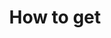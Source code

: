 ---
title: 'How to get '
description: 'Lorem ipsum dolor sit amet Lorem ipsum dolor sit amet Lorem ipsum dolor sit amet'
pubDate: 'Jul 02 2022'
heroImage: '/Artboard 1 (1).png'
authorName: Jese Leos
authorBio: 'Graphic Designer, educator & CEO Flowbite'
profilePicture: 'https://flowbite.com/docs/images/people/profile-picture-2.jpg'
---